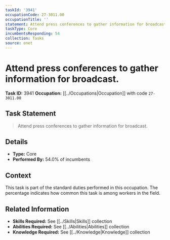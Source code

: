 ```yaml
---
taskId: '3941'
occupationCode: 27-3011.00
occupationTitle: ''
statement: Attend press conferences to gather information for broadcast.
taskType: Core
incumbentsResponding: 54
collection: Tasks
source: onet
---
```

# Attend press conferences to gather information for broadcast.

**Task ID:** 3941
**Occupation:** [[../Occupations|Occupation]] with code `27-3011.00`

## Task Statement

> Attend press conferences to gather information for broadcast.

## Details

- **Type:** Core
- **Performed By:** 54.0% of incumbents

## Context

This task is part of the standard duties performed in this occupation. The percentage indicates how common this task is among workers in the field.

## Related Information

- **Skills Required:** See [[../Skills|Skills]] collection
- **Abilities Required:** See [[../Abilities|Abilities]] collection
- **Knowledge Required:** See [[../Knowledge|Knowledge]] collection
